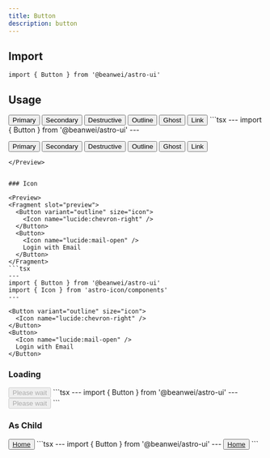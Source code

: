 ```yaml
---
title: Button
description: button
---
```



## Import

```tsx
import { Button } from '@beanwei/astro-ui'
```

## Usage

<Preview>
  <Fragment slot="preview">
    <Button>Primary</Button>
    <Button variant="secondary">Secondary</Button>
    <Button variant="destructive">Destructive</Button>
    <Button variant="outline">Outline</Button>
    <Button variant="ghost">Ghost</Button>
    <Button variant="link">Link</Button>
  </Fragment>
  ```tsx
  ---
  import { Button } from '@beanwei/astro-ui'
  ---

  <Button>Primary</Button>
  <Button variant="secondary">Secondary</Button>
  <Button variant="destructive">Destructive</Button>
  <Button variant="outline">Outline</Button>
  <Button variant="ghost">Ghost</Button>
  <Button variant="link">Link</Button>
  ```
</Preview>


### Icon

<Preview>
  <Fragment slot="preview">
    <Button variant="outline" size="icon">
      <Icon name="lucide:chevron-right" />
    </Button>
    <Button>
      <Icon name="lucide:mail-open" />
      Login with Email
    </Button>
  </Fragment>
  ```tsx
  ---
  import { Button } from '@beanwei/astro-ui'
  import { Icon } from 'astro-icon/components'
  ---

  <Button variant="outline" size="icon">
    <Icon name="lucide:chevron-right" />
  </Button>
  <Button>
    <Icon name="lucide:mail-open" />
    Login with Email
  </Button>
  ```
</Preview>


### Loading

<Preview>
  <Fragment slot="preview">
    <Button data-state="loading" disabled>
      Please wait
    </Button>
  </Fragment>
  ```tsx
  ---
  import { Button } from '@beanwei/astro-ui'
  ---

  <Button data-state="loading" disabled>
    Please wait
  </Button>
  ```
</Preview>


### As Child

<Preview>
  <Fragment slot="preview">
    <Button asChild>
      <a href="/">Home</a>
    </Button>
  </Fragment>
  ```tsx
  ---
  import { Button } from '@beanwei/astro-ui'
  ---

  <Button asChild>
    <a href="/">Home</a>
  </Button>
  ```
</Preview>
